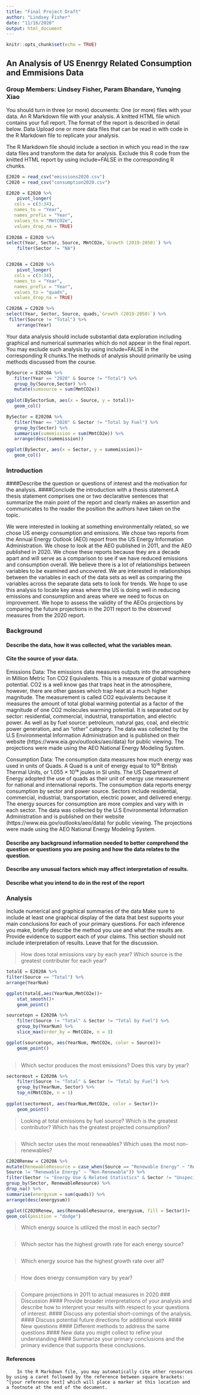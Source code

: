 ---
title: "Final Project Draft"
author: "Lindsey Fisher"
date: "11/16/2020"
output: html_document
---

```{r setup, include=FALSE}
knitr::opts_chunk$set(echo = TRUE)
```

## An Analysis of US Enenrgy Related Consumption and Emmisions Data
### Group Members: Lindsey Fisher, Param Bhandare, Yunqing Xiao

You should turn in three (or more) documents:
One (or more) files with your data.
An R Markdown file with your analysis.
A knitted HTML file which contains your full report.
The format of the report is described in detail below.
Data
Upload one or more data files that can be read in with code in the R Markdown file to replicate your analysis.



The R Markdown file should include a section in which you read in the raw data files and transform the data for analysis. Exclude this R code from the knitted HTML report by using include=FALSE in the corresponding R chunks.
```{r, include = FALSE}
E2020 = read_csv("emissions2020.csv")
C2020 = read_csv("consumption2020.csv")

E2020 = E2020 %>% 
    pivot_longer(
   cols = c(3:34),
   names_to = "Year",
   names_prefix = "Year",
   values_to = "MmtCO2e",
   values_drop_na = TRUE) 
    
E2020A = E2020 %>%    
select(Year, Sector, Source, MmtCO2e,`Growth (2019-2050)`) %>% 
    filter(Sector != "NA")


C2020A = C2020 %>%
    pivot_longer(
   cols = c(3:34),
   names_to = "Year",
   names_prefix = "Year",
   values_to = "quads",
   values_drop_na = TRUE)

C2020A = C2020 %>% 
select(Year, Sector, Source, quads,`Growth (2019-2050)`) %>% 
 filter(Source != "Total") %>% 
    arrange(Year)
   ```

Your data analysis should include substantial data exploration including graphical and numerical summaries which do not appear in the final report. You may exclude such analysis by using include=FALSE in the corresponding R chunks.The methods of analysis should primarily be using methods discussed from the course.    
    
 ```{r, include = FALSE}
BySource = E2020A %>%
    filter(Year == "2020" & Source != "Total") %>% 
    group_by(Source,Sector) %>% 
    mutate(sumsource = sum(MmtCO2e))
        
ggplot(BySectorSum, aes(x = Source, y = total))+
    geom_col()

BySector = E2020A %>% 
    filter(Year == "2020" & Sector != "Total by Fuel") %>% 
    group_by(Sector) %>% 
    summarise(sumemission = sum(MmtCO2e)) %>% 
    arrange(desc(sumemission))

ggplot(BySector, aes(x = Sector, y = sumemission))+
    geom_col()
```

### Introduction
####Describe the question or questions of interest and the motivation for the analysis.
####Conclude the introduction with a thesis statement.A thesis statement comprises one or two declarative sentences that summarize the main point of the report and clearly makes an assertion and communicates to the reader the position the authors have taken on the topic.

We were interested in looking at something environmentally related, so we chose US energy consumption and emissions. We chose two reports from the Annual Energy Outlook (AEO) report from the US Energy Information Administration. We chose to look at the AEO published in 2011, and the AEO published in 2020. We chose these reports because they are a decade apart and will serve as a comparison to see if we have reduced emissions and consumption overall. We believe there is a lot of relationships between variables to be examined and uncovered. We are interested in relationships between the variables in each of the data sets as well as comparing the variables across the separate data sets to look for trends. We hope to use this analysis to locate key areas where the US is doing well in reducing emissions and consumption and areas where we need to focus on improvement. We hope to assess the validity of the AEOs projections by comparing the future projections in the 2011 report to the observed measures from the 2020 report.   
    
### Background
#### Describe the data, how it was collected, what the variables mean.
#### Cite the source of your data.
Emissions Data: 
The emissions data measures outputs into the atmosphere in Million Metric Ton CO2 Equivalents. This is a measure of global warming potential. CO2 is a well know gas that traps heat in the atmosphere, however, there are other gasses which trap heat at a much higher magnitude. The measurement is called CO2 equivalents because it measures the amount of total global warming potential as a factor of the magnitude of one CO2 molecules warming potential. It is separated out by sector: residential, commercial, industrial, transportation, and electric power. As well as by fuel source: petroleum, natural gas, coal, and electric power generation, and an “other” category.  The data was collected by the U.S Environmental Information Administration and is published on their website (https://www.eia.gov/outlooks/aeo/data) for public viewing. The projections were made using the AEO National Energy Modeling System. 

Consumption Data: 
The consumption data measures how much energy was used in units of Quads. A Quad is a unit of energy equal to 10¹⁵ British Thermal Units, or 1.055 × 10¹⁸ joules in SI units. The US Department of Energy adopted the use of quads as their unit of energy use measurement for national and international reports.  The consumption data reports energy consumption by sector and power source. Sectors include residential, commercial, industrial, transportation, electric power, and delivered energy. The energy sources for consumption are more complex and vary with in each sector. The data was collected by the U.S Environmental Information Administration and is published on their website (https://www.eia.gov/outlooks/aeo/data) for public viewing. The projections were made using the AEO National Energy Modeling System. 

#### Describe any background information needed to better comprehend the question or questions you are posing and how the data relates to the question.
#### Describe any unusual factors which may affect interpretation of results.
#### Describe what you intend to do in the rest of the report
    
### Analysis
 Include numerical and graphical summaries of the data
Make sure to include at least one graphical display of the data that best supports your main conclusions for each of your primary questions.
For each inference you make, briefly describe the method you use and what the results are.
Provide evidence to support each of your claims.
This section should not include interpretation of results. Leave that for the discussion.


>How does total emissions vary by each year? Which source is the greatest contributer for each year?

```{r}

totalE = E2020A %>% 
filter(Source == "Total") %>% 
arrange(YearNum)

ggplot(totalE,aes(YearNum,MmtCO2e))+
    stat_smooth()+
    geom_point()

sourcetopn = E2020A %>% 
    filter(Source != "Total" & Sector != "Total by Fuel") %>% 
    group_by(YearNum) %>% 
    slice_max(order_by = MmtCO2e, n = 3)

ggplot(sourcetopn, aes(YearNum, MmtCO2e, color = Source))+
    geom_point()
    
  ```
>Which sector produces the most emissions? Does this vary by year?
```{r}
sectormost = E2020A %>% 
    filter(Source != "Total" & Sector != "Total by Fuel") %>% 
    group_by(YearNum, Sector) %>% 
    top_n(MmtCO2e, n = 1)
    
ggplot(sectormost, aes(YearNum,MmtCO2e, color = Sector))+
    geom_point()    
```
>Looking at total emissions by fuel source? Which is the greatest contributor? Which has the greatest projected consumption?
```{r}

```



>Which sector uses the most renewables? Which uses the most non-renewables?
```{r}
C2020Renew = C2020A %>%
mutate(RenewableResource = case_when(Source == "Renewable Energy" ~ "Renewable",
Source != "Renewable Energy" ~ "Non-Renewable")) %>%
filter(Sector != "Energy Use & Related Statistics" & Sector != "Unspecified Sector") %>% 
group_by(Sector, RenewableResource) %>% 
drop_na() %>% 
summarise(energysum = sum(quads)) %>% 
arrange(desc(energysum))

ggplot(C2020Renew, aes(RenewableResource, energysum, fill = Sector))+
geom_col(position = "dodge")

```

>Which energy source is utilized the most in each sector?
```{r}

```

>Which sector has the highest growth rate for each energy source?
```{r}

```

>Which energy source has the highest growth rate over all? 
```{r}

```

>How does energy consumption vary by year?
```{r}

```


>Compare projections in 2011 to actual measures in 2020
### Discussion
#### Provide broader interpretations of your analysis and describe how to interpret your results with respect to your questions of interest.
#### Discuss any potential short-comings of the analysis.
#### Discuss potential future directions for additional work
#### New questions
#### Different methods to address the same questions
#### New data you might collect to refine your understanding
#### Summarize your primary conclusions and the primary evidence that supports these conclusions.
    
    
#### References
        In the R Markdown file, you may automatically cite other resources by using a caret followed by the reference between square brackets: ^[your reference text] which will place a marker at this location and a footnote at the end of the document.
